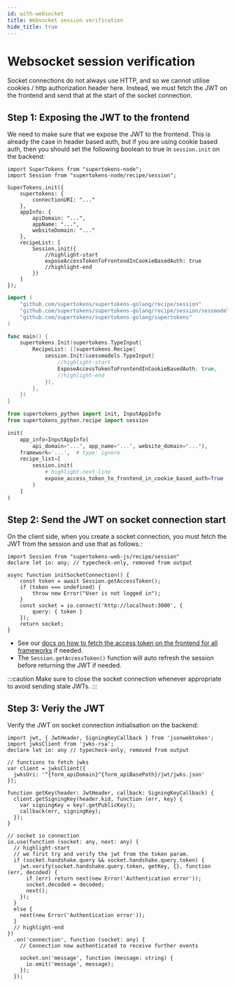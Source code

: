 ```yaml
---
id: with-websocket
title: Websocket session verification
hide_title: true
---
```


<!-- COPY DOCS -->
<!-- ./session/common-customizations/sessions/with-websocket.mdx -->


# Websocket session verification

Socket connections do not always use HTTP, and so we cannot utilise cookies / http authorization header here. Instead, we must fetch the JWT on the frontend and send that at the start of the socket connection.

## Step 1: Exposing the JWT to the frontend
We need to make sure that we expose the JWT to the frontend. This is already the case in header based auth, but if you are using cookie based auth, then you should set the following boolean to true in `session.init` on the backend:

<BackendSDKTabs>
<TabItem value="nodejs">

```tsx
import SuperTokens from "supertokens-node";
import Session from "supertokens-node/recipe/session";

SuperTokens.init({
    supertokens: {
        connectionURI: "..."
    },
    appInfo: {
        apiDomain: "...",
        appName: "...",
        websiteDomain: "..."
    },
    recipeList: [
        Session.init({
            //highlight-start
            exposeAccessTokenToFrontendInCookieBasedAuth: true
            //highlight-end
        })
    ]
});
```
</TabItem>
<TabItem value="go">

```go
import (
	"github.com/supertokens/supertokens-golang/recipe/session"
	"github.com/supertokens/supertokens-golang/recipe/session/sessmodels"
	"github.com/supertokens/supertokens-golang/supertokens"
)

func main() {
	supertokens.Init(supertokens.TypeInput{
		RecipeList: []supertokens.Recipe{
			session.Init(&sessmodels.TypeInput{
				//highlight-start
				ExposeAccessTokenToFrontendInCookieBasedAuth: true,
				//highlight-end
			}),
		},
	})
}
```
</TabItem>
<TabItem value="python">

```python
from supertokens_python import init, InputAppInfo
from supertokens_python.recipe import session

init(
    app_info=InputAppInfo(
        api_domain="...", app_name="...", website_domain="..."),
    framework='...',  # type: ignore
    recipe_list=[
        session.init(
            # highlight-next-line
            expose_access_token_to_frontend_in_cookie_based_auth=True
        )
    ]
)
```

</TabItem>
</BackendSDKTabs>

## Step 2: Send the JWT on socket connection start
On the client side, when you create a socket connection, you must fetch the JWT from the session and use that as follows.:

```tsx
import Session from "supertokens-web-js/recipe/session"
declare let io: any; // typecheck-only, removed from output

async function initSocketConnection() {
    const token = await Session.getAccessToken();
    if (token === undefined) {
        throw new Error("User is not logged in");
    }
    const socket = io.connect('http://localhost:3000', {
        query: { token }
    });
    return socket;
}
```

- See our [docs on how to fetch the access token on the frontend for all frameworks](./with-jwt/read-jwt#on-the-frontend) if needed.
- The `Session.getAccessToken()` function will auto refresh the session before returning the JWT if needed.

:::caution
Make sure to close the socket connection whenever appropriate to avoid sending stale JWTs.
:::

## Step 3: Veriy the JWT
Verify the JWT on socket connection initialisation on the backend:

<AppInfoForm askForAPIDomain>

```tsx
import jwt, { JwtHeader, SigningKeyCallback } from 'jsonwebtoken';
import jwksClient from 'jwks-rsa';
declare let io: any // typecheck-only, removed from output

// functions to fetch jwks
var client = jwksClient({
  jwksUri: '^{form_apiDomain}^{form_apiBasePath}/jwt/jwks.json'
});

function getKey(header: JwtHeader, callback: SigningKeyCallback) {
  client.getSigningKey(header.kid, function (err, key) {
    var signingKey = key!.getPublicKey();
    callback(err, signingKey);
  });
}

// socket io connection
io.use(function (socket: any, next: any) {
  // highlight-start
  // we first try and verify the jwt from the token param.
  if (socket.handshake.query && socket.handshake.query.token) {
    jwt.verify(socket.handshake.query.token, getKey, {}, function (err, decoded) {
      if (err) return next(new Error('Authentication error'));
      socket.decoded = decoded;
      next();
    });
  }
  else {
    next(new Error('Authentication error'));
  }
  // highlight-end  
})
  .on('connection', function (socket: any) {
    // Connection now authenticated to receive further events

    socket.on('message', function (message: string) {
      io.emit('message', message);
    });
  });
```

</AppInfoForm>
